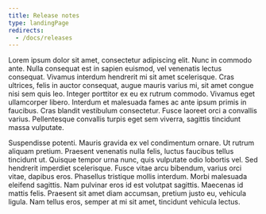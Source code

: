 ```yaml
---
title: Release notes
type: landingPage
redirects:
  - /docs/releases
---
```


Lorem ipsum dolor sit amet, consectetur adipiscing elit. Nunc in commodo ante.
Nulla consequat est in sapien euismod, vel venenatis lectus consequat. Vivamus
interdum hendrerit mi sit amet scelerisque. Cras ultrices, felis in auctor
consequat, augue mauris varius mi, sit amet congue nisi sem quis leo. Integer
porttitor ex eu ex rutrum commodo. Vivamus eget ullamcorper libero. Interdum et
malesuada fames ac ante ipsum primis in faucibus. Cras blandit vestibulum
consectetur. Fusce laoreet orci a convallis varius. Pellentesque convallis
turpis eget sem viverra, sagittis tincidunt massa vulputate.

Suspendisse potenti. Mauris gravida ex vel condimentum ornare. Ut rutrum
aliquam pretium. Praesent venenatis nulla felis, luctus faucibus tellus
tincidunt ut. Quisque tempor urna nunc, quis vulputate odio lobortis vel. Sed
hendrerit imperdiet scelerisque. Fusce vitae arcu bibendum, varius orci vitae,
dapibus eros. Phasellus tristique mollis interdum. Morbi malesuada eleifend
sagittis. Nam pulvinar eros id est volutpat sagittis. Maecenas id mattis felis.
Praesent sit amet diam accumsan, pretium justo eu, vehicula ligula. Nam tellus
eros, semper at mi sit amet, tincidunt vehicula lectus.

<TechTileGrid>
  <TechTile
    name=".NET agent"
    icon="logo-dotnet"
    to="/docs/release-notes/agent-release-notes/net-release-notes"
  />
  <TechTile
    name="Agent SDK"
    icon="logo-newrelic"
    to="/docs/release-notes/agent-release-notes/agent-sdk-release-notes"
  />
  <TechTile
    name="Android"
    icon="logo-android-color"
    to="/docs/release-notes/mobile-release-notes/android-release-notes"
  />
  <TechTile
    name="Browser agent"
    icon="logo-javascript"
    to="/docs/release-notes/new-relic-browser-release-notes/browser-agent-release-notes"
  />
  <TechTile
    name="C SDK"
    icon="logo-c"
    to="/docs/release-notes/agent-release-notes/c-sdk-release-notes"
  />
  <TechTile
    name="Containerized private minion (CPM)"
    icon="logo-newrelic"
    to="/docs/release-notes/synthetics-release-notes/containerized-private-minions-release-notes"
  />
  <TechTile
    name="Go agent"
    icon="logo-go"
    to="/docs/release-notes/agent-release-notes/go-release-notes"
  />
  <TechTile
    name="Insights for Android"
    icon="logo-newrelic"
    to="/docs/release-notes/mobile-apps-release-notes/insights-android-release-notes"
  />
  <TechTile
    name="Insights for iOS"
    icon="logo-newrelic"
    to="/docs/release-notes/mobile-apps-release-notes/insights-ios-release-notes"
  />
  <TechTile
    name="Insights for tvOS"
    icon="logo-newrelic"
    to="/docs/release-notes/mobile-apps-release-notes/insights-tvos-release-notes"
  />
  <TechTile
    name="Java agent"
    icon="logo-java"
    to="/docs/release-notes/agent-release-notes/java-release-notes"
  />
  <TechTile
    name="New Relic infrastructure agent"
    icon="logo-newrelic"
    to="/docs/release-notes/infrastructure-release-notes/infrastructure-agent-release-notes"
  />
  <TechTile
    name="New Relic infrastructure Windows agent"
    icon="logo-windows"
    to="/docs/release-notes/infrastructure-release-notes/infrastructure-agent-release-notes"
  />
  <TechTile
    name="New Relic for Android"
    icon="logo-android-color"
    to="/docs/release-notes/mobile-apps-release-notes/new-relic-android-release-notes"
  />
  <TechTile
    name="New Relic for iOS"
    icon="logo-apple-color"
    to="/docs/release-notes/mobile-apps-release-notes/new-relic-ios-release-notes"
  />
  <TechTile
    name="Node.js agent"
    icon="logo-nodejs"
    to="/docs/release-notes/agent-release-notes/nodejs-release-notes"
  />
  <TechTile
    name="PHP agent"
    icon="logo-php"
    to="/docs/release-notes/agent-release-notes/php-release-notes"
  />
  <TechTile
    name="Python agent"
    icon="logo-python"
    to="/docs/release-notes/agent-release-notes/python-release-notes"
  />
  <TechTile
    name="Ruby agent"
    icon="logo-ruby"
    to="/docs/release-notes/agent-release-notes/ruby-release-notes"
  />
  <TechTile
    name="XCFramework agent"
    icon="logo-apple-color"
    to="/docs/release-notes/mobile-release-notes/xcframework-release-notes"
  />
  <TechTile
    name="iOS"
    icon="logo-apple-color"
    to="/docs/release-notes/mobile-release-notes/ios-release-notes"
  />
  <TechTile
    name="iOS agent"
    icon="logo-apple-color"
    to="/docs/release-notes/mobile-release-notes/ios-release-notes"
  />
  <TechTile
    name="tvOS agent"
    icon="logo-apple-color"
    to="/docs/release-notes/mobile-release-notes/tvos-release-notes"
  />
</TechTileGrid>
